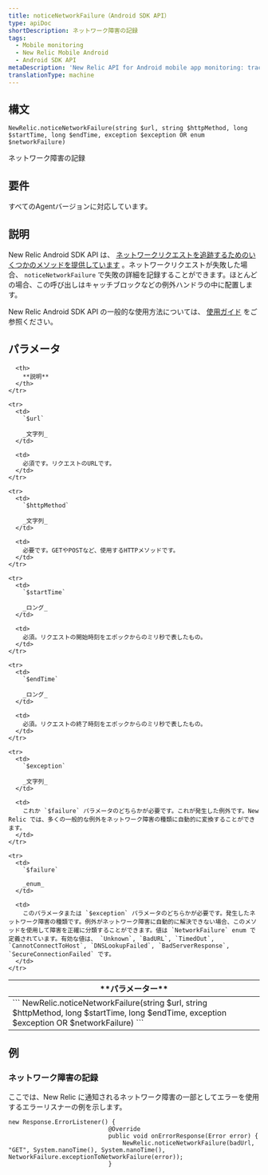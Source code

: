 ```yaml
---
title: noticeNetworkFailure（Android SDK API）
type: apiDoc
shortDescription: ネットワーク障害の記録
tags:
  - Mobile monitoring
  - New Relic Mobile Android
  - Android SDK API
metaDescription: 'New Relic API for Android mobile app monitoring: track network failures.'
translationType: machine
---
```


## 構文

```
NewRelic.noticeNetworkFailure(string $url, string $httpMethod, long $startTime, long $endTime, exception $exception OR enum $networkFailure)
```

ネットワーク障害の記録

## 要件

すべてのAgentバージョンに対応しています。

## 説明

New Relic Android SDK API は、 [ネットワークリクエストを追跡するためのいくつかのメソッドを提供しています](/docs/mobile-monitoring/new-relic-mobile-android/android-sdk-api/noticehttptransaction-android-agent-api) 。ネットワークリクエストが失敗した場合、 `noticeNetworkFailure` で失敗の詳細を記録することができます。ほとんどの場合、この呼び出しはキャッチブロックなどの例外ハンドラの中に配置します。

New Relic Android SDK API の一般的な使用方法については、 [使用ガイド](/docs/mobile-monitoring/new-relic-mobile-android/install-configure/work-android-sdk-api) をご参照ください。

## パラメータ

<table>
  <thead>
    <tr>
      <th width={200}>
        **パラメーター**
      </th>

      <th>
        **説明**
      </th>
    </tr>
  </thead>

  <tbody>
    <tr>
      <td colSpan={2}>
        ```
        NewRelic.noticeNetworkFailure(string $url, string $httpMethod, long $startTime, long $endTime, exception $exception OR $networkFailure)
        ```
      </td>
    </tr>

    <tr>
      <td>
        `$url`

        _文字列_
      </td>

      <td>
        必須です。リクエストのURLです。
      </td>
    </tr>

    <tr>
      <td>
        `$httpMethod`

        _文字列_
      </td>

      <td>
        必要です。GETやPOSTなど、使用するHTTPメソッドです。
      </td>
    </tr>

    <tr>
      <td>
        `$startTime`

        _ロング_
      </td>

      <td>
        必須。リクエストの開始時刻をエポックからのミリ秒で表したもの。
      </td>
    </tr>

    <tr>
      <td>
        `$endTime`

        _ロング_
      </td>

      <td>
        必須。リクエストの終了時刻をエポックからのミリ秒で表したもの。
      </td>
    </tr>

    <tr>
      <td>
        `$exception`

        _文字列_
      </td>

      <td>
        これか `$failure` パラメータのどちらかが必要です。これが発生した例外です。New Relic では、多くの一般的な例外をネットワーク障害の種類に自動的に変換することができます。
      </td>
    </tr>

    <tr>
      <td>
        `$failure`

        _enum_
      </td>

      <td>
        このパラメータまたは `$exception` パラメータのどちらかが必要です。発生したネットワーク障害の種類です。例外がネットワーク障害に自動的に解決できない場合、このメソッドを使用して障害を正確に分類することができます。値は `NetworkFailure` enum で定義されています。有効な値は、 `Unknown`, `BadURL`, `TimedOut`, `CannotConnectToHost`, `DNSLookupFailed`, `BadServerResponse`, `SecureConnectionFailed` です。
      </td>
    </tr>
  </tbody>
</table>

## 例

### ネットワーク障害の記録

ここでは、New Relic に通知されるネットワーク障害の一部としてエラーを使用するエラーリスナーの例を示します。

```
new Response.ErrorListener() {
                            @Override
                            public void onErrorResponse(Error error) {
                                NewRelic.noticeNetworkFailure(badUrl, "GET", System.nanoTime(), System.nanoTime(), NetworkFailure.exceptionToNetworkFailure(error));
                            }
```